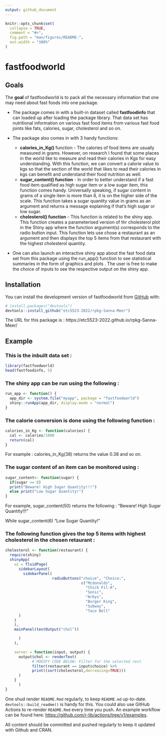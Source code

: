 ```yaml
---
output: github_document
---
```




```r
knitr::opts_chunk$set(
  collapse = TRUE,
  comment = "#>",
  fig.path = "man/figures/README-",
  out.width = "100%"
)
```

# fastfoodworld 

<!-- badges: start -->
<!-- badges: end -->

## Goals

The **goal** of fastfoodworld is to pack all the necessary information that one may need about fast foods into one package. 

* The package comes in with a built-in dataset called **fastfoodinfo** that can loaded up after loading the package library. That data set has nutritional information on various fast food items from various fast food joints like fats, calories, sugar, cholesterol and so on.  

* The package also comes in with 3 handy functions:  
  * **calories_in_Kg()** function - The calories of food items are usually measured in grams. However, on research I found that some places in the world like to measure and read their calories in Kgs for easy understanding. With this function, we can convert a calorie value to kgs so that the section of the world that likes to read their calories in kgs can benefit and understand their food nutrition as well.  
  * **sugar_content() function** - In order to better understand if a fast food item qualified as high sugar item or a low sugar item, this function comes handy. Universally speaking, if sugar content in grams of a single item is more than 8, it is on the higher side of the scale. This function takes  a sugar quantity value in grams as an argument and returns a message explaining if that's high sugar or low sugar.  
  * **cholesterol() function** - This function is related to the shiny app. This function creates a parameterised version of thr cholesterol plot in the Shiny app where the function argument(s) corresponds to the radio button  input. This function lets use chose a restaurant as an argument and then displays the top 5 items from that restaurant with the highest cholesterol quantity.   
* One can also launch an interactive shiny app about the fast food data set from this package using the run_app() function to see statistical summaries in the form of graphics and plots . The user is free to make the choice of inputs to see the respective output on the shiny app.

## Installation

You can install the development version of fastfoodworld from [GitHub](https://github.com/Sanna-Meer) with:

``` r
# install.packages("devtools")
devtools::install_github("etc5523-2022/rpkg-Sanna-Meer")
```

The URL for this package is : https://etc5523-2022.github.io/rpkg-Sanna-Meer/

## Example

### This is the inbuilt data set :

```r
library(fastfoodworld)
head(fastfoodinfo, 5)

```

### The shiny app can be run using the following :


```r

run_app <- function() {
  app_dir <- system.file("myapp", package = "fastfoodworld")
  shiny::runApp(app_dir, display.mode = "normal")
}

```


### The calorie conversion is done using the following function : 

```r
calories_in_Kg <- function(calories) {
  cal <- calories/1000
  return(cal)
}
```


For example : calories_in_Kg(38) returns the value 0.38 and so on.


### The sugar content of an item can be monitored using :

```r
sugar_content<- function(sugar) {
  if(sugar >= 8)
  print("Beware! High Sugar Quantity!!!")
  else print("Low Sugar Quantity!")
}
```

For example, sugar_content(50) returns the following :
"Beware! High Sugar Quantity!!!"

While sugar_content(6)
 "Low Sugar Quantity!"


### The following function gives the top 5 items with highest cholesterol in the chosen retaurant :

```r
cholesterol <- function(restaurant) {
  require(shiny)
  shinyApp(
    ui = fluidPage(
      sidebarLayout(
        sidebarPanel(
                     radioButtons("choice", "Choice:",
                                  c("Mcdonalds",
                                    "Chick Fil-A",
                                    "Sonic",
                                    "Arbys",
                                    "Burger King",
                                    "Subway",
                                    "Taco Bell"
      )
    )
    ),
    mainPanel(textOutput("chol"))

      )
    ),

    server = function(input, output) {
      output$chol <- renderText(
            # MODIFY CODE BELOW: Filter for the selected rest
            filter(restaurant == input$choice) %>%
            print((sort(cholesterol,decreasing=TRUE)))
      )
    }
      )
}
```


One shud render `README.Rmd` regularly, to keep `README.md` up-to-date. `devtools::build_readme()` is handy for this. You could also use GitHub Actions to re-render `README.Rmd` every time you push. An example workflow can be found here: <https://github.com/r-lib/actions/tree/v1/examples>.


All content should be committed and pushed regularly to keep it updated with Github and CRAN.
